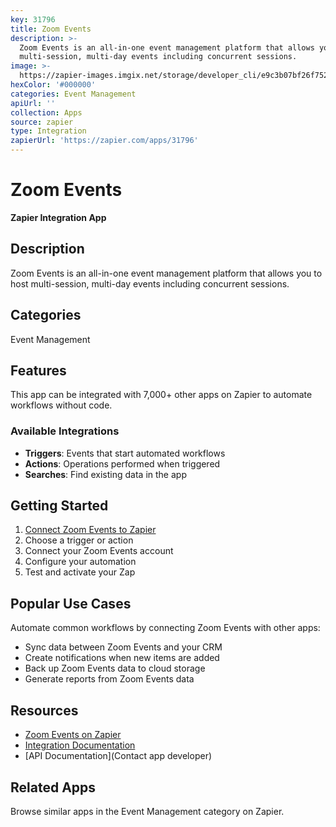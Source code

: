 ```yaml
---
key: 31796
title: Zoom Events
description: >-
  Zoom Events is an all-in-one event management platform that allows you to host
  multi-session, multi-day events including concurrent sessions.
image: >-
  https://zapier-images.imgix.net/storage/developer_cli/e9c3b07bf26f752389957fda34f09e56_4.png?auto=format%2Ccompress&ixlib=python-3.0.0&q=50
hexColor: '#000000'
categories: Event Management
apiUrl: ''
collection: Apps
source: zapier
type: Integration
zapierUrl: 'https://zapier.com/apps/31796'
---
```

# Zoom Events

**Zapier Integration App**

## Description

Zoom Events is an all-in-one event management platform that allows you to host multi-session, multi-day events including concurrent sessions.

## Categories

Event Management

## Features

This app can be integrated with 7,000+ other apps on Zapier to automate workflows without code.

### Available Integrations

- **Triggers**: Events that start automated workflows
- **Actions**: Operations performed when triggered
- **Searches**: Find existing data in the app

## Getting Started

1. [Connect Zoom Events to Zapier](https://zapier.com/apps/31796)
2. Choose a trigger or action
3. Connect your Zoom Events account
4. Configure your automation
5. Test and activate your Zap

## Popular Use Cases

Automate common workflows by connecting Zoom Events with other apps:

- Sync data between Zoom Events and your CRM
- Create notifications when new items are added
- Back up Zoom Events data to cloud storage
- Generate reports from Zoom Events data

## Resources

- [Zoom Events on Zapier](https://zapier.com/apps/31796)
- [Integration Documentation](https://zapier.com/apps/31796/integrations)
- [API Documentation](Contact app developer)

## Related Apps

Browse similar apps in the Event Management category on Zapier.
